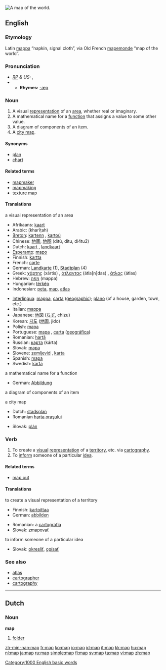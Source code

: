 [[Image:Worldmap LandAndPolitical.jpg|thumb|right|A map of the world.]]
{{wikipedia}}
==English==

===Etymology===
Latin [[mappa]] “napkin, signal cloth”, via Old French [[mapemonde]] “map of the world”.

===Pronunciation===
* ''[[RP]] & US:'' {{IPA|/mæp/}}, {{SAMPA|/m{p/}}
*{{audio|en-us-map.ogg|Audio (US)}}
** '''Rhymes:''' [[Rhymes:English:-æp|-æp]]

===Noun===

{{en-noun}}

# A visual [[representation]] of an [[area]], whether real or imaginary.
# A mathematical name for a [[function]] that assigns a value to some other value.
# A diagram of components of an item.
# A [[city map]].

====Synonyms====
*[[plan]]
*[[chart]]

====Related terms====
*[[mapmaker]]
*[[mapmaking]]
*[[texture map]]

====Translations====
;a visual representation of an area
{{top}}
*Afrikaans: [[kaart]]
*Arabic: {{ARchar|[[خريطة]]}} (kharīṭah) {{f}}
*[[Breton]]: [[kartenn]] {{f}}, [[kartoù]] {{p}}
*Chinese: [[地圖]], [[地图]] (dìtú, ditu, di4tu2)
*Dutch: [[kaart]] {{f}}, [[landkaart]] {{f}}
*[[Esperanto]]: [[mapo]]
*Finnish: [[kartta]]
*French: [[carte]] {{f}}
*German: [[Landkarte]] {{f}} (1), [[Stadtplan]] {{m}} (4)
*Greek: [[χάρτης]] (xártis) {{m}}, [[άτλαντας]] (átla[n]das) {{m}}, [[άτλας]] (átlas) {{m}}
*Hebrew: [[מפה]] (mappa) {{f}}
*Hungarian: [[térkép]]
*Indonesian: [[peta]], [[#Indonesian|map]], [[atlas]]
{{mid}}
*[[Interlingua]]: [[mappa]], [[carta]] ([[carta geographic|geographic]]); [[plano]] (of a house, garden, town, etc.)
*Italian: [[mappa]] {{f}}
*Japanese: [[地図]] ([[ちず]], chizu)
*Korean: [[지도]] ([[地圖]], jido)
*Polish: [[mapa]] {{f}}
*Portuguese: [[mapa]] {{m}}, [[carta]] ([[carta geográfica|geográfica]]) {{f}}
*Romanian: [[hartă]] {{f}}
*Russian: [[карта]] (kárta) {{f}}
*Slovak: [[mapa]] {{f}}
*Slovene: [[zemljevid]] {{m}}, [[karta]] {{f}}
*Spanish: [[mapa]] {{m}}
*Swedish: [[karta]] {{c}}
{{bottom}}

;a mathematical name for a function
{{top}}
*German: [[Abbildung]] {{f}}
{{mid}}
{{bottom}}

;a diagram of components of an item
{{top}}
{{mid}}
{{bottom}}

;a city map
{{top}}
*Dutch: [[stadsplan]] {{n}}
*Romanian [[harta oraşului]] {{f}}
{{mid}}
*Slovak: [[plán]] {{m}}
{{bottom}}

===Verb===
{{en-verb|map|p|ed}}

# To create a [[visual]] [[representation]] of a [[territory]], etc. via [[cartography]].
# To [[inform]] someone of a particular [[idea]].

====Related terms====
*[[map out]]

====Translations====
;to create a visual representation of a territory
{{top}}
*Finnish: [[kartoittaa]]
*German: [[abbilden]]
{{mid}}
*Romanian: a [[cartografia]]
*Slovak: [[zmapovať]]
{{bottom}}

;to inform someone of a particular idea
{{top}}
*Slovak: [[okresliť]], [[opísať]] 
{{mid}}
{{bottom}}

===See also===
*[[atlas]]
*[[cartographer]]
*[[cartography]]

----

==Dutch==

===Noun===
'''map''' {{f}}

# [[folder]]


[[Category:1000 English basic words]]

[[zh-min-nan:map]]
[[fr:map]]
[[ko:map]]
[[io:map]]
[[id:map]]
[[it:map]]
[[kk:map]]
[[hu:map]]
[[nl:map]]
[[ja:map]]
[[ru:map]]
[[simple:map]]
[[fi:map]]
[[sv:map]]
[[ta:map]]
[[vi:map]]
[[zh:map]]